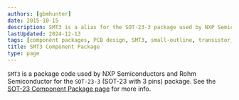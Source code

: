 ```yaml
---
authors: [gbmhunter]
date: 2015-10-15
description: SMT3 is a alias for the SOT-23-3 package used by NXP Semiconductors and Rohm Semiconductor.
lastUpdated: 2024-12-13
tags: [component packages, PCB design, SMT3, small-outline, transistor, SOT-23, SOT-23-3, NXP Semiconductors, ROHM Semiconductor]
title: SMT3 Component Package
type: page
---
```


`SMT3` is a package code used by NXP Semiconductors and Rohm Semiconductor for the `SOT-23-3` (SOT-23 with 3 pins) package. See the [SOT-23 Component Package page](/pcb-design/component-packages/sot-23-component-package/) for more info.
